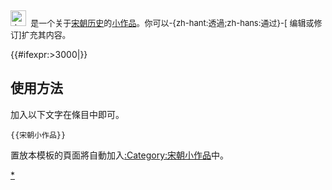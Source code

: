 <div class="notice metadata" id="stub" style="font-size: small;">[[File:Song.png|25px|宋朝]]&nbsp;&nbsp;'''{{PAGENAME}}'''是一个关于[[宋朝]][[:Category:宋朝|历史]]的[[Wikipedia:小作品|小作品]]。你可以-{zh-hant:透過;zh-hans:通过}-<span class="plainlinks">[{{fullurl:{{FULLPAGENAME}}|action=edit}} 编辑或修订]</span>扩充其内容。</div><includeonly>[[Category:宋朝小作品|{{PAGENAME}}]]{{#ifexpr:{{PAGESIZE:{{FULLPAGENAME}}|R}}>3000|[[Category:字数已超过3000字节的小作品|{{PAGENAME}}]]}}</includeonly><noinclude>

==使用方法==
加入以下文字在條目中即可。
<pre>{{宋朝小作品}}</pre>

置放本模板的頁面將自動加入[[:Category:宋朝小作品]]中。

[[Category:宋朝小作品模板|*]]
</noinclude>